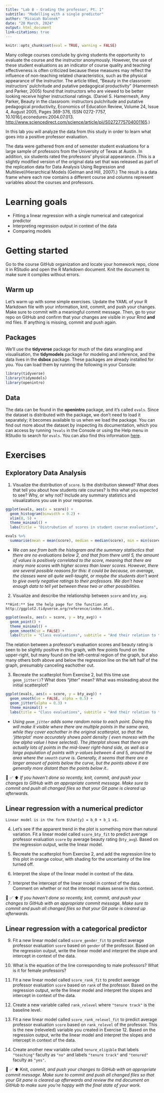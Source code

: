 ```yaml
---
title: "Lab 8 - Grading the professor, Pt. 1"
subtitle: "Modelling with a single predictor"
author: "Micaiah Balonek"
date: "20 March, 2024"
output: html_document
link-citations: true
---
```


```r
knitr::opts_chunk$set(eval = TRUE, warning = FALSE)
```

Many college courses conclude by giving students the opportunity to evaluate the course and the instructor anonymously.
However, the use of these student evaluations as an indicator of course quality and teaching effectiveness is often criticized because these measures may reflect the influence of non-teaching related characteristics, such as the physical appearance of the instructor.
The article titled, "Beauty in the classroom: instructors' pulchritude and putative pedagogical productivity" (Hamermesh and Parker, 2005) found that instructors who are viewed to be better looking receive higher instructional ratings.
(Daniel S. Hamermesh, Amy Parker, Beauty in the classroom: instructors pulchritude and putative pedagogical productivity, Economics of Education Review, Volume 24, Issue 4, August 2005, Pages 369-376, ISSN 0272-7757, 10.1016/j.econedurev.2004.07.013. <http://www.sciencedirect.com/science/article/pii/S0272775704001165>.)

In this lab you will analyze the data from this study in order to learn what goes into a positive professor evaluation.

The data were gathered from end of semester student evaluations for a large sample of professors from the University of Texas at Austin.
In addition, six students rated the professors' physical appearance.
(This is a slightly modified version of the original data set that was released as part of the replication data for Data Analysis Using Regression and Multilevel/Hierarchical Models (Gelman and Hill, 2007).) The result is a data frame where each row contains a different course and columns represent variables about the courses and professors.

# Learning goals

-   Fitting a linear regression with a single numerical and categorical predictor
-   Interpreting regression output in context of the data
-   Comparing models

# Getting started

Go to the course GitHub organization and locate your homework repo, clone it in RStudio and open the R Markdown document.
Knit the document to make sure it compiles without errors.

## Warm up

Let's warm up with some simple exercises.
Update the YAML of your R Markdown file with your information, knit, commit, and push your changes.
Make sure to commit with a meaningful commit message.
Then, go to your repo on GitHub and confirm that your changes are visible in your Rmd **and** md files.
If anything is missing, commit and push again.

## Packages

We'll use the **tidyverse** package for much of the data wrangling and visualisation, the **tidymodels** package for modeling and inference, and the data lives in the **dsbox** package.
These packages are already installed for you.
You can load them by running the following in your Console:

```r
library(tidyverse) 
library(tidymodels)
library(openintro)
```

## Data

The data can be found in the **openintro** package, and it's called `evals`.
Since the dataset is distributed with the package, we don't need to load it separately; it becomes available to us when we load the package.
You can find out more about the dataset by inspecting its documentation, which you can access by running `?evals` in the Console or using the Help menu in RStudio to search for `evals`.
You can also find this information [here](https://www.openintro.org/data/index.php?data=evals).

# Exercises

## Exploratory Data Analysis

1.  Visualize the distribution of `score`.
    Is the distribution skewed?
    What does that tell you about how students rate courses?
    Is this what you expected to see?
    Why, or why not?
    Include any summary statistics and visualizations you use in your response.
    
```r

ggplot(evals, aes(x = score)) +
  geom_histogram(binwidth = 0.2) +
  xlim(0, 5) +
  theme_minimal() +
  labs(title = "Distrubution of scores in student course evaluations", x = "class score", y = "")

evals %>%
  summarise(mean = mean(score), median = median(score), min = min(score), max = max(score))
```

- *We can see from both the histogram and the summary statisctics that there are no evaluations below 2, and that from there until 5, the amount of values is positively correlated to the score, meaning that there are many more scores with higher scores than lower scores. However, there are several possible reasons for this: it could be because, on average, the classes were all quite well-taught, or maybe the students don't want to give overly negative ratings to their professors. We don't have enough data to tell yet between these two or other possibilities.*

2.  Visualize and describe the relationship between `score` and `bty_avg`.

```margin-figure
**Hint:** See the help page for the function at http://ggplot2.tidyverse.org/reference/index.html.
```

```r
ggplot(evals, aes(x = score, y = bty_avg)) +
  geom_point() +
  theme_minimal() +
  geom_smooth(se = FALSE) +
  labs(title = "Class evaluations", subtitle = "And their relation to the beauty rating of the course professor", x = "Evaluation score", y = "Average beauty rating")
```

The relation between a professor's evaluation scores and beauty rating is seen to be slightly positive in this graph, with few points found on the upper-right, but many found on the left-central region of the graph, but also many others both above and below the regression line on the left half of the graph, presumably canceling eachother out.

3.  Recreate the scatterplot from Exercise 2, but this time use\
    `geom_jitter()`? What does "jitter" mean? What was misleading about the initial scatterplot?

```r
ggplot(evals, aes(x = score, y = bty_avg)) +
  geom_smooth(se = FALSE, alpha = 0.5) +
  geom_jitter(alpha = 0.3) +
  theme_minimal() +
  labs(title = "Class evaluations", subtitle = "And their relation to the beauty rating of the course professor", x = "Evaluation score", y = "Average beauty rating")
```

- *Using `geom_jitter` adds some random noise to each point. Doing this will make it visible where there are multiple points in the same area, while they cover eachother in the original scatterplot, so that the 'jitterplot' more accurately shows point density ( even moreso with the low alpha value I have selected). The jitterplot shows  that there are actually lots of points in the mid-lower right-hand side, as well as a large population of points with y-values between 4 and 5, around the area where the `smooth` curve is. Generally, it seems that there are a larger amount of points below the curve, but the points above it are generally more distant than the points below it..*

🧶 ✅ ⬆️ *If you haven't done so recently, knit, commit, and push your changes to GitHub with an appropriate commit message. Make sure to commit and push all changed files so that your Git pane is cleared up afterwards.*

## Linear regression with a numerical predictor

```margin-figure
Linear model is in the form $\hat{y} = b_0 + b_1 x$.
```

4.  Let's see if the apparent trend in the plot is something more than natural variation.
    Fit a linear model called `score_bty_fit` to predict average professor evaluation `score` by average beauty rating (`bty_avg`).
    Based on the regression output, write the linear model.


5.  Recreate the scatterplot from Exercise 2, and add the regression line to this plot in orange colour, with shading for the uncertainty of the line turned off.

6.  Interpret the slope of the linear model in context of the data.

7.  Interpret the intercept of the linear model in context of the data.
    Comment on whether or not the intercept makes sense in this context.


🧶 ✅ ⬆️ *If you haven't done so recently, knit, commit, and push your changes to GitHub with an appropriate commit message. Make sure to commit and push all changed files so that your Git pane is cleared up afterwards.*

## Linear regression with a categorical predictor

9.  Fit a new linear model called `score_gender_fit` to predict average professor evaluation `score` based on `gender` of the professor.
    Based on the regression output, write the linear model and interpret the slope and intercept in context of the data.

10. What is the equation of the line corresponding to male professors?
    What is it for female professors?

11. Fit a new linear model called `score_rank_fit` to predict average professor evaluation `score` based on `rank` of the professor.
    Based on the regression output, write the linear model and interpret the slopes and intercept in context of the data.

12. Create a new variable called `rank_relevel` where `"tenure track"` is the baseline level.

13. Fit a new linear model called `score_rank_relevel_fit` to predict average professor evaluation `score` based on `rank_relevel` of the professor.
    This is the new (releveled) variable you created in Exercise 12.
    Based on the regression output, write the linear model and interpret the slopes and intercept in context of the data.
   

14. Create another new variable called `tenure_eligible` that labels `"teaching"` faculty as `"no"` and labels `"tenure track"` and `"tenured"` faculty as `"yes"`.


🧶 ✅ ⬆️ Knit, *commit, and push your changes to GitHub with an appropriate commit message. Make sure to commit and push all changed files so that your Git pane is cleared up afterwards and review the md document on GitHub to make sure you're happy with the final state of your work.*
